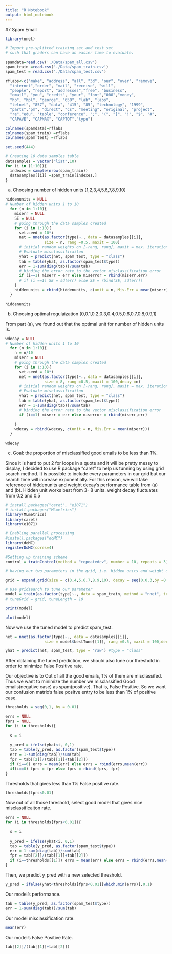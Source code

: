 ```yaml
---
title: "R Notebook"
output: html_notebook
---
```



#7 Spam Email


```r
library(nnet)
```




```r
# Import pre-splitted training set and test set
# such that graders can have an easier time to evaluate. 

spamdata=read.csv('./Data/spam_all.csv')
spam_train =read.csv('./Data/spam_train.csv')
spam_test = read.csv('./Data/spam_test.csv')
```


```r
rflabs<-c("make", "address", "all", "3d", "our", "over", "remove",
  "internet","order", "mail", "receive", "will",
  "people", "report", "addresses","free", "business",
  "email", "you", "credit", "your", "font","000","money",
  "hp", "hpl", "george", "650", "lab", "labs",
  "telnet", "857", "data", "415", "85", "technology", "1999",
  "parts","pm", "direct", "cs", "meeting", "original", "project",
  "re","edu", "table", "conference", ";", "(", "[", "!", "$", "#",
  "CAPAVE", "CAPMAX", "CAPTOT","type")
```

```r
colnames(spamdata)=rflabs
colnames(spam_train) =rflabs
colnames(spam_test) =rflabs
```

```r
set.seed(444)
```


```r
# Creating 10 data samples table
datasamples = vector("list",10)
for (i in (1:10)){
  indexes = sample(nrow(spam_train))
  datasamples[[i]] =spam_train[indexes,]
}
```


a) Choosing number of hidden units (1,2,3,4,5,6,7,8,9,10)

```r
hiddenunits = NULL
# Number of hidden units 1 to 10
  for (n in 1:10){
    miserr = NULL
    SE = NULL
    # going through the data samples created 
    for (i in 1:10){
      set.seed = 10*i
      net = nnet(as.factor(type)~., data = datasamples[[i]],
                 size = n, rang =0.5, maxit = 100)
      # initial random weights on [-rang, rang], maxit = max. iteration
      # Evaluate misclassificaiton
      yhat = predict(net, spam_test, type = "class")
      tab = table(yhat, as.factor(spam_test$type))
      err = 1-sum(diag(tab))/sum(tab)
      # binding the error rate to the vector misclassification error
      if (i==1) miserr = err else miserror = rbind(miserr,err)
      # if (i ==1) SE = sd(err) else SE = rbind(SE, sd(err))
    }
    hiddenunits = rbind(hiddenunits, c(unit = n, Mis.Err = mean(miserr))) # SE= sd(yhat)
  }
```

```r
hiddenunits
```

b) Choosing optimal regulaization (0,0.1,0.2,0.3,0.4,0.5,0.6,0.7,0.8,0.9,1)

From part (a), we found out that the optimal unit for number of hidden units is. 

```r
wdecay = NULL
# Number of hidden units 1 to 10
  for (n in 1:10){
    n = n/10
    miserr = NULL
    # going through the data samples created 
    for (i in 1:10){
      set.seed = 10*i
      net = nnet(as.factor(type)~., data = datasamples[[i]],
                 size = 8, rang =0.5, maxit = 100,decay =n)
      # initial random weights on [-rang, rang], maxit = max. iteration
      # Evaluate misclassificaiton
      yhat = predict(net, spam_test, type = "class")
      tab = table(yhat, as.factor(spam_test$type))
      err = 1-sum(diag(tab))/sum(tab)
      # binding the error rate to the vector misclassification error
      if (i==1) miserr = err else miserror = rbind(miserr,err)
      
    }
    wdecay = rbind(wdecay, c(unit = n, Mis.Err = mean(miserr)))
  }
```

```r
wdecay
```



c)  Goal: the proportion of misclassified good emails to be less than 1%.

Since it is hard to put 2 for loops in a quote and it will be pretty messy to display, I decided to use R package "caret" to help us tunning by using grid search method. It is possible to include every parameters in our grid but our search time will increase exponentially. For this reason, we will take reference of hiddenunits and weight decay's performance table from (a) and (b). Hidden unit works best from 3- 8 units. weight decay fluctuates from 0.2 and 0.5

```r
# install.packages("caret", "e1071")
# install.packages("MLmetrics")
library(MLmetrics)
library(caret)
library(e1071)
```

```r
# Enabling parallel processing
#install.packages("doMC")
library(doMC)
registerDoMC(cores=4)
```


```r
#Setting up training scheme
control = trainControl(method = "repeatedcv", number = 10, repeats = 3) 
```

```r
# having our two parameters in the grid, i.e. hidden units and weight decay

grid = expand.grid(size = c(3,4,5,6,7,8,9,10), decay = seq(0,0.3,by =0.05)) 

```


```r
# Use gridsearch to tune our parameter
model = train(as.factor(type)~., data = spam_train, method = "nnet", trControl = control, tuneGrid = grid)
# tuneGrid = grid, tuneLength = 10

```


```r
print(model)
```


```r
plot(model)
```


Now we use the tuned model to predict spam_test.

```r
net = nnet(as.factor(type)~., data = datasamples[[i]],
                 size = model$bestTune[[1]], rang =0.5, maxit = 100,decay =model$bestTune[[2]])
```

```r
yhat = predict(net, spam_test, type = "raw") #type = "class"
```

After obtaining the tuned prediction, we should also tune our threshold in order to minimize False Positive rate.


Our objective is to Out of all the good emails, 1% of them are misclassifed.
Thus we want to minimize the number we misclassified Good emails(negative case) as spam(positive). That is, False Positive. So we want our confusion matrix's false positve entry to be less than 1% of positive case.

```r
thresholds = seq(0,1, by = 0.01)
```


```r
errs = NULL
fprs = NULL
for (i in thresholds){
  
  s = i
  
  y_pred = ifelse(yhat<i, 0,1)
  tab = table(y_pred, as.factor(spam_test$type))
  err = 1-sum(diag(tab))/sum(tab)
  fpr = tab[[2]]/(tab[[1]]+tab[[2]])
  if (i==0) errs = mean(err) else errs = rbind(errs,mean(err))
  if(i==0) fprs = fpr else fprs = rbind(fprs, fpr)
}
```


Thresholds that gives less than 1% False positive rate.
```r
thresholds[fprs<0.01]
```


Now out of all those threshold, select good model that gives nice misclassificaiton rate.

```r
errs = NULL
for (i in thresholds[fprs<0.01]){
  
  s = i
  
  y_pred = ifelse(yhat<i, 0,1)
  tab = table(y_pred, as.factor(spam_test$type))
  err = 1-sum(diag(tab))/sum(tab)
  fpr = tab[[2]]/(tab[[1]]+tab[[2]])
  if (i==thresholds[[1]]) errs = mean(err) else errs = rbind(errs,mean(err))
}
```


Then, we predict y_pred with a new selected threshold.

```r
y_pred = ifelse(yhat<thresholds[fprs<0.01][which.min(errs)],0,1)
```

Our model's performance.

```r
tab = table(y_pred, as.factor(spam_test$type))
err = 1-sum(diag(tab))/sum(tab)
```

Our model misclassification rate.

```r
mean(err)
```

Our model's False Positive Rate.
```r
tab[[2]]/(tab[[1]]+tab[[2]])
```






